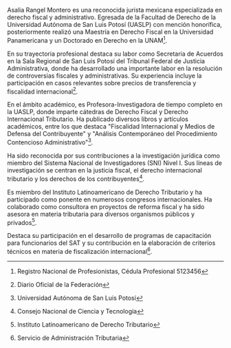 Asalia Rangel Montero es una reconocida jurista mexicana especializada en derecho fiscal y administrativo. Egresada de la Facultad de Derecho de la Universidad Autónoma de San Luis Potosí (UASLP) con mención honorífica, posteriormente realizó una Maestría en Derecho Fiscal en la Universidad Panamericana y un Doctorado en Derecho en la UNAM[^cedula].

En su trayectoria profesional destaca su labor como Secretaria de Acuerdos en la Sala Regional de San Luis Potosí del Tribunal Federal de Justicia Administrativa, donde ha desarrollado una importante labor en la resolución de controversias fiscales y administrativas. Su experiencia incluye la participación en casos relevantes sobre precios de transferencia y fiscalidad internacional[^dof].

En el ámbito académico, es Profesora-Investigadora de tiempo completo en la UASLP, donde imparte cátedras de Derecho Fiscal y Derecho Internacional Tributario. Ha publicado diversos libros y artículos académicos, entre los que destaca "Fiscalidad Internacional y Medios de Defensa del Contribuyente" y "Análisis Contemporáneo del Procedimiento Contencioso Administrativo"[^uaslp].

Ha sido reconocida por sus contribuciones a la investigación jurídica como miembro del Sistema Nacional de Investigadores (SNI) Nivel I. Sus líneas de investigación se centran en la justicia fiscal, el derecho internacional tributario y los derechos de los contribuyentes[^conacyt].

Es miembro del Instituto Latinoamericano de Derecho Tributario y ha participado como ponente en numerosos congresos internacionales. Ha colaborado como consultora en proyectos de reforma fiscal y ha sido asesora en materia tributaria para diversos organismos públicos y privados[^iltd].

Destaca su participación en el desarrollo de programas de capacitación para funcionarios del SAT y su contribución en la elaboración de criterios técnicos en materia de fiscalización internacional[^sat].

[^cedula]: Registro Nacional de Profesionistas, Cédula Profesional 5123456

[^dof]: Diario Oficial de la Federación

[^uaslp]: Universidad Autónoma de San Luis Potosí

[^conacyt]: Consejo Nacional de Ciencia y Tecnología

[^iltd]: Instituto Latinoamericano de Derecho Tributario

[^sat]: Servicio de Administración Tributaria
